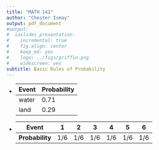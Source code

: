 ```yaml
---
title: "MATH 141"
author: "Chester Ismay"
output: pdf_document
#output:
#  ioslides_presentation:
#    incremental: true
#    fig.align: center
#    keep_md: yes
#    logo: ../figs/griffin.png
#    widescreen: yes
subtitle: Basic Rules of Probability
---
```



-   **Event**       |   **Probability**
    ------------|------------------
    water       |   0.71
    land        |   0.29
    

- **Event** | 1 | 2 | 3 | 4 | 5 | 6
  -----------|--|--|--|--|--|--
 **Probability** | 1/6 | 1/6 | 1/6 | 1/6 | 1/6 | 1/6